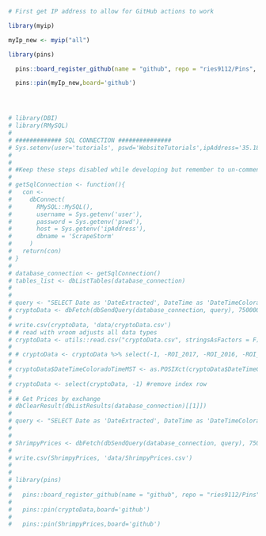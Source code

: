 ```r
# First get IP address to allow for GitHub actions to work

library(myip)

myIp_new <- myip("all")

library(pins)

  pins::board_register_github(name = "github", repo = "ries9112/Pins", branch = "master", token = myGithubToken)

  pins::pin(myIp_new,board='github')




# library(DBI)
# library(RMySQL)
# 
# ############# SQL CONNECTION ###############
# Sys.setenv(user='tutorials', pswd='WebsiteTutorials',ipAddress='35.188.12.15')
# 
# 
# #Keep these steps disabled while developing but remember to un-comment these out!
# 
# getSqlConnection <- function(){
#   con <-
#     dbConnect(
#       RMySQL::MySQL(),
#       username = Sys.getenv('user'),
#       password = Sys.getenv('pswd'),
#       host = Sys.getenv('ipAddress'),
#       dbname = 'ScrapeStorm'
#     )
#   return(con)
# }
# 
# database_connection <- getSqlConnection()
# tables_list <- dbListTables(database_connection)
# 
# 
# query <- "SELECT Date as 'DateExtracted', DateTime as 'DateTimeColoradoTimeMST', Name, Rank, PriceUSD, PriceBTC, PercChange24hVsUSD, PercChange24hVsBTC, Reported_MarketCap, Reported24hVolume, VolumeTurnover24h, Reported_Supply, CurrentInflation, ATH_USD, TimeFromATH, PercDownFromATH, BreakevenMultiple, PercUpSinceLow, PercChange7d, PercChange7d_BTC, PercChange30d, PercChange30d_BTC, PercChange90d, PercChange90d_BTC, PercChange1y,PercChange1y_BTC, PercChange_MTD, PercChange_QTD, PercChange_YTD, NetworkPercStaking, FlipsideFCAS_Grade, FlipsideFCAS_Rating, FlipsideScore_Dev, FlipsideScore_Utility, FlipsideScore_Maturity, TokenInsight_Grade, TokenInsight_TeamScore, TokenInsight_SubjectScore, TxVol24h, AdjstedTxVol24h, MedianTxValueUSD, ActiveAddresses, Transactions24h, Fees24hUSD, MedianFeeUSD, AvgDifficulty, KilobytesAdded24h, NumBlocks24h, Git_Stars, Git_Watchers, Git_CommitsLast90Days, Git_CommitsLastYear, Git_LinesAddedLast90Days, Git_LinesAddedLastYear, Git_LinesRemovedLast90Days, Git_LinesRemovedLastYear, ROI_2018, ROI_2017, ROI_2016, Volatility30d, Volatility90d, Volatility1y, Volatility3y, Sharpe30d, Sharpe90d, Sharpe1y, Sharpe3y, BlockReward, TargetBlockTimeSeconds, OnChainGovernanceStructure, IsTreasuryDecentralized, LaunchStyle, MiningAlgorithm, NextHalvingDate, GenesisBlockDate, Age, HasExperienced51PercAttack, EmissionType_General, EmissionType_Precise, IsSupplyCapped, MaxSupply, Sector, Category, TokenUsage, TokenType, ConsensusAlgorithm, pkDummy FROM Messari WHERE Date >= date_sub(now(), INTERVAL 31 DAY) AND Name != '' order by pkDummy desc, cast(Rank as unsigned) asc" #Manually picked all fields that could be interesting for this + Use Case tutorial
# cryptoData <- dbFetch(dbSendQuery(database_connection, query), 750000)
# 
# write.csv(cryptoData, 'data/cryptoData.csv')
# # read with vroom adjusts all data types
# cryptoData <- utils::read.csv("cryptoData.csv", stringsAsFactors = F)
# 
# # cryptoData <- cryptoData %>% select(-1, -ROI_2017, -ROI_2016, -ROI_2018)
# 
# cryptoData$DateTimeColoradoTimeMST <- as.POSIXct(cryptoData$DateTimeColoradoTimeMST, tz='America/Denver')
# 
# cryptoData <- select(cryptoData, -1) #remove index row
# 
# # Get Prices by exchange
# dbClearResult(dbListResults(database_connection)[[1]])
# 
# query <- "SELECT Date as 'DateExtracted', DateTime as 'DateTimeColoradoTimeMST', Name, Price as 'PriceUSD', Exchange FROM ShrimpyPrices WHERE Date >= date_sub(now(), INTERVAL 31 DAY) AND Name != '' order by pkDummy desc"
# 
# 
# ShrimpyPrices <- dbFetch(dbSendQuery(database_connection, query), 750000)
# 
# write.csv(ShrimpyPrices, 'data/ShrimpyPrices.csv')
# 
# 
# library(pins)
# 
#   pins::board_register_github(name = "github", repo = "ries9112/Pins", branch = "master", token = myGithubToken)
# 
#   pins::pin(cryptoData,board='github')
#   
#   pins::pin(ShrimpyPrices,board='github')

```

